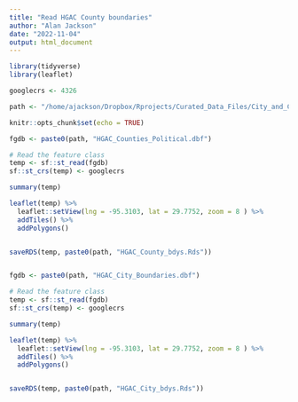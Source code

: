```yaml
---
title: "Read HGAC County boundaries"
author: "Alan Jackson"
date: "2022-11-04"
output: html_document
---
```


```r
library(tidyverse)
library(leaflet)

googlecrs <- 4326

path <- "/home/ajackson/Dropbox/Rprojects/Curated_Data_Files/City_and_County_bdys/"

knitr::opts_chunk$set(echo = TRUE)
```


```r

fgdb <- paste0(path, "HGAC_Counties_Political.dbf")

# Read the feature class
temp <- sf::st_read(fgdb)
sf::st_crs(temp) <- googlecrs

summary(temp)

leaflet(temp) %>% 
  leaflet::setView(lng = -95.3103, lat = 29.7752, zoom = 8 ) %>%   
  addTiles() %>% 
  addPolygons()


saveRDS(temp, paste0(path, "HGAC_County_bdys.Rds"))


fgdb <- paste0(path, "HGAC_City_Boundaries.dbf")

# Read the feature class
temp <- sf::st_read(fgdb)
sf::st_crs(temp) <- googlecrs

summary(temp)

leaflet(temp) %>% 
  leaflet::setView(lng = -95.3103, lat = 29.7752, zoom = 8 ) %>%   
  addTiles() %>% 
  addPolygons()


saveRDS(temp, paste0(path, "HGAC_City_bdys.Rds"))

```


